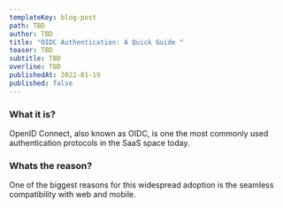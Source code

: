 ```yaml
---
templateKey: blog-post
path: TBD
author: TBD
title: "OIDC Authentication: A Quick Guide "
teaser: TBD
subtitle: TBD
overline: TBD
publishedAt: 2022-01-19
published: false
---
```

### What it is?
OpenID Connect, also known as OIDC, is one the most commonly used authentication protocols in the SaaS space today. 
### Whats the reason? 
One of the biggest reasons for this widespread adoption is the seamless compatibility with web and mobile. 